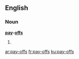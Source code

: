 ==English==

===Noun===
'''[[pay]]-[[offs]]'''

# {{plural of|[[pay-off]]}}

[[ar:pay-offs]]
[[fr:pay-offs]]
[[ku:pay-offs]]
